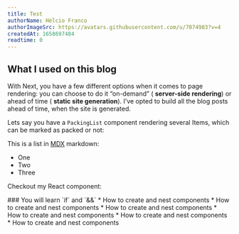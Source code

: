 ```yaml
---
title: Test
authorName: Hélcio Franco
authorImageSrc: https://avatars.githubusercontent.com/u/7074983?v=4
createdAt: 1658697484
readtime: 0
---
```


## What I used on this blog

With Next, you have a few different options when it comes to page
rendering: you can choose to do it “on-demand” (
**server-side rendering**) or ahead of time (
**static site generation**). I&rsquo;ve opted to build all the blog
posts ahead of time, when the site is generated.

Lets say you have a `PackingList` component rendering several Items, which can be marked as packed or not:

This is a list in [MDX](https://mdxjs.com) markdown:

- One
- Two
- Three

Checkout my React component:

<Card>
### You will learn `if` and `&&`
* How to create and nest components
* How to create and nest components
* How to create and nest components
* How to create and nest components
* How to create and nest components
* How to create and nest components
</Card>
